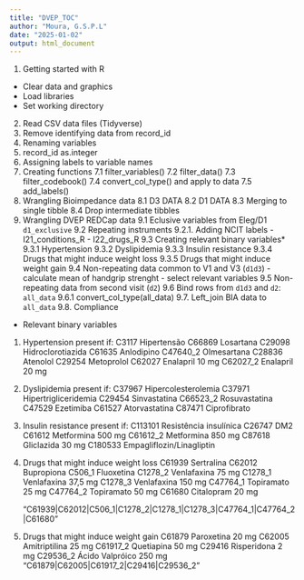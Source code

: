 ```yaml
---
title: "DVEP_TOC"
author: "Moura, G.S.P.L"
date: "2025-01-02"
output: html_document
---
```


1. Getting started with R
- Clear data and graphics
- Load libraries
- Set working directory
2. Read CSV data files (Tidyverse)
3. Remove identifying data from record_id
4. Renaming variables
5. record_id as.integer
6. Assigning labels to variable names
7. Creating functions
    7.1 filter_variables()
    7.2 filter_data()
    7.3 filter_codebook()
    7.4 convert_col_type() and apply to data
    7.5 add_labels()
8. Wrangling Bioimpedance data
    8.1 D3 DATA
    8.2 D1 DATA
    8.3 Merging to single tibble
    8.4 Drop intermediate tibbles
9. Wrangling DVEP REDCap data
    9.1 Eclusive variables from Eleg/D1 `d1_exclusive`
    9.2 Repeating instruments
        9.2.1. Adding NCIT labels
        - I21_conditions_R
        - I22_drugs_R
    9.3 Creating relevant binary variables*
        9.3.1 Hypertension
        9.3.2 Dyslipidemia
        9.3.3 Insulin resistance
        9.3.4 Drugs that might induce weight loss
        9.3.5 Drugs that might induce weight gain
    9.4 Non-repeating data common to V1 and V3 (`d1d3`)
        - calculate mean of handgrip strenght
        - select relevant variables
    9.5 Non-repeating data from second visit (`d2`)
    9.6 Bind rows from `d1d3` and `d2`: `all_data`
        9.6.1 convert_col_type(all_data)
    9.7. Left_join BIA data to `all_data`
    9.8. Compliance
    

    
    
    
* Relevant binary variables
1. Hypertension present if:
    C3117       Hipertensão
    C66869      Losartana
    C29098      Hidroclorotiazida
    C61635      Anlodipino
    C47640_2    Olmesartana
    C28836      Atenolol
    C29254      Metoprolol
    C62027      Enalapril 10 mg
    C62027_2    Enalapril 20 mg

2. Dyslipidemia present if:
    C37967      Hipercolesterolemia
    C37971      Hipertrigliceridemia
    C29454      Sinvastatina
    C66523_2    Rosuvastatina
    C47529      Ezetimiba
    C61527      Atorvastatina
    C87471      Ciprofibrato
    
    
3. Insulin resistance present if:
    C113101     Resistência insulínica
    C26747      DM2 
    C61612      Metformina 500 mg 
    C61612_2    Metformina 850 mg
    C87618      Gliclazida 30 mg
    C180533     Empagliflozin/Linagliptin
    
4. Drugs that might induce weight loss
    C61939      Sertralina
    C62012      Bupropiona
    C506_1      Fluoxetina
    C1278_2     Venlafaxina 75 mg
    C1278_1     Venlafaxina 37,5 mg
    C1278_3     Venlafaxina 150 mg
    C47764_1    Topiramato 25 mg
    C47764_2    Topiramato 50 mg
    C61680      Citalopram 20 mg
    
    "C61939|C62012|C506_1|C1278_2|C1278_1|C1278_3|C47764_1|C47764_2|C61680"

    
4. Drugs that might induce weight gain
    C61879    Paroxetina 20 mg
    C62005    Amitriptilina 25 mg
    C61917_2  Quetiapina 50 mg 
    C29416    Risperidona 2 mg 
    C29536_2  Ácido Valpróico 250 mg
    "C61879|C62005|C61917_2|C29416|C29536_2"
    
    
    
    
    
    
    
    
    
    
    